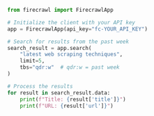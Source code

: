 ```python Python
from firecrawl import FirecrawlApp

# Initialize the client with your API key
app = FirecrawlApp(api_key="fc-YOUR_API_KEY")

# Search for results from the past week
search_result = app.search(
    "latest web scraping techniques",
    limit=5,
    tbs="qdr:w"  # qdr:w = past week
)

# Process the results
for result in search_result.data:
    print(f"Title: {result['title']}")
    print(f"URL: {result['url']}") 
```